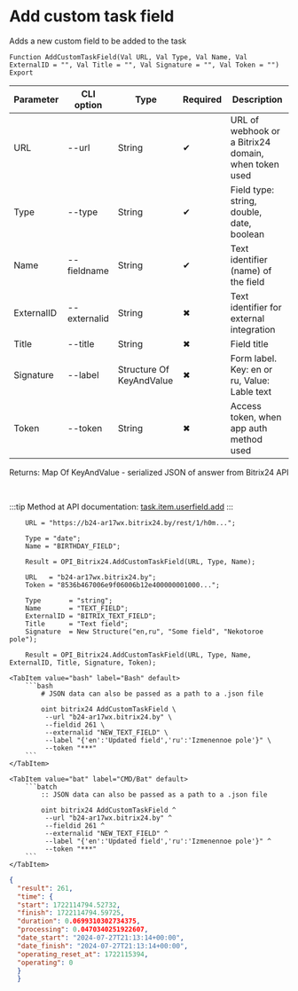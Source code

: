 ﻿---
sidebar_position: 2
---


# Add custom task field
 Adds a new custom field to be added to the task



`Function AddCustomTaskField(Val URL, Val Type, Val Name, Val ExternalID = "", Val Title = "", Val Signature = "", Val Token = "") Export`

  | Parameter | CLI option | Type | Required | Description |
  |-|-|-|-|-|
  | URL | --url | String | &#x2714; | URL of webhook or a Bitrix24 domain, when token used |
  | Type | --type | String | &#x2714; | Field type: string, double, date, boolean |
  | Name | --fieldname | String | &#x2714; | Text identifier (name) of the field |
  | ExternalID | --externalid | String | &#x2716; | Text identifier for external integration |
  | Title | --title | String | &#x2716; | Field title |
  | Signature | --label | Structure Of KeyAndValue | &#x2716; | Form label. Key: en or ru, Value: Lable text |
  | Token | --token | String | &#x2716; | Access token, when app auth method used |

  
  Returns:  Map Of KeyAndValue - serialized JSON of answer from Bitrix24 API

<br/>

:::tip
Method at API documentation: [task.item.userfield.add](https://dev.1c-bitrix.ru/rest_help/tasks/task/userfield/add.php)
:::
<br/>



```bsl title="1C:Enterprise/OneScript code example"
    URL = "https://b24-ar17wx.bitrix24.by/rest/1/h0m...";

    Type = "date";
    Name = "BIRTHDAY_FIELD";

    Result = OPI_Bitrix24.AddCustomTaskField(URL, Type, Name);

    URL   = "b24-ar17wx.bitrix24.by";
    Token = "8536b467006e9f06006b12e400000001000...";

    Type       = "string";
    Name       = "TEXT_FIELD";
    ExternalID = "BITRIX_TEXT_FIELD";
    Title      = "Text field";
    Signature  = New Structure("en,ru", "Some field", "Nekotoroe pole");

    Result = OPI_Bitrix24.AddCustomTaskField(URL, Type, Name, ExternalID, Title, Signature, Token);
```
 

 <Tabs>
  
    <TabItem value="bash" label="Bash" default>
        ```bash
            # JSON data can also be passed as a path to a .json file
            
            oint bitrix24 AddCustomTaskField \
             --url "b24-ar17wx.bitrix24.by" \
             --fieldid 261 \
             --externalid "NEW_TEXT_FIELD" \
             --label "{'en':'Updated field','ru':'Izmenennoe pole'}" \
             --token "***"
        ```
    </TabItem>
  
    <TabItem value="bat" label="CMD/Bat" default>
        ```batch
            :: JSON data can also be passed as a path to a .json file
            
            oint bitrix24 AddCustomTaskField ^
             --url "b24-ar17wx.bitrix24.by" ^
             --fieldid 261 ^
             --externalid "NEW_TEXT_FIELD" ^
             --label "{'en':'Updated field','ru':'Izmenennoe pole'}" ^
             --token "***"
        ```
    </TabItem>
</Tabs>


```json title="Result"
{
  "result": 261,
  "time": {
  "start": 1722114794.52732,
  "finish": 1722114794.59725,
  "duration": 0.0699310302734375,
  "processing": 0.0470340251922607,
  "date_start": "2024-07-27T21:13:14+00:00",
  "date_finish": "2024-07-27T21:13:14+00:00",
  "operating_reset_at": 1722115394,
  "operating": 0
  }
  }
```

